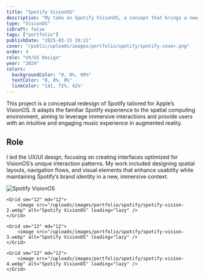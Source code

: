 ```yaml
---
title: "Spotify VisionOS"
description: "My take on Spotify VisionOS, a concept that brings a new way to experience music."
type: "VisionOS"
isDraft: false
tags: ["portfolio"]
publishDate: "2025-03-15 20:21"
cover: "/public/uploads/images/portfolio/spotify/spotify-cover.png"
order: 4
role: "UX/UI Design"
year: "2024"
colors:
  backgroundColor: "0, 0%, 90%"
  textColor: "0, 0%, 0%"
  linkColor: "141, 72%, 42%"
---
```



<div class="wrap-sm">

This project is a conceptual redesign of Spotify tailored for Apple’s VisionOS. It adapts the familiar Spotify experience to the spatial computing environment, aiming to leverage immersive interactions and provide users with an intuitive and engaging music experience in augmented reality.


## Role 

I led the UX/UI design, focusing on creating interfaces optimized for VisionOS’s unique interaction patterns. My work included designing spatial layouts, navigation flows, and visual elements that enhance usability while maintaining Spotify’s brand identity in a new, immersive context.


</div>

<div class="wrap-wider">
 <Grid isContainer>
    <Grid sm="12" md="12">
        <image src="/uploads/images/portfolio/spotify/spotify-vision-1.webp" alt="Spotify VisionOS" loading="lazy" />
    </Grid>

    <Grid sm="12" md="12">
        <image src="/uploads/images/portfolio/spotify/spotify-vision-2.webp" alt="Spotify VisionOS" loading="lazy" />
    </Grid>

    <Grid sm="12" md="12">
        <image src="/uploads/images/portfolio/spotify/spotify-vision-3.webp" alt="Spotify VisionOS" loading="lazy" />
    </Grid>

    <Grid sm="12" md="12">
        <image src="/uploads/images/portfolio/spotify/spotify-vision-4.webp" alt="Spotify VisionOS" loading="lazy" />
    </Grid>
</Grid>
</div>